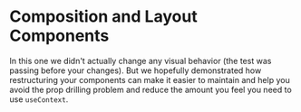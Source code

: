 # Composition and Layout Components

In this one we didn't actually change any visual behavior (the test was passing
before your changes). But we hopefully demonstrated how restructuring your
components can make it easier to maintain and help you avoid the prop drilling
problem and reduce the amount you feel you need to use `useContext`.
